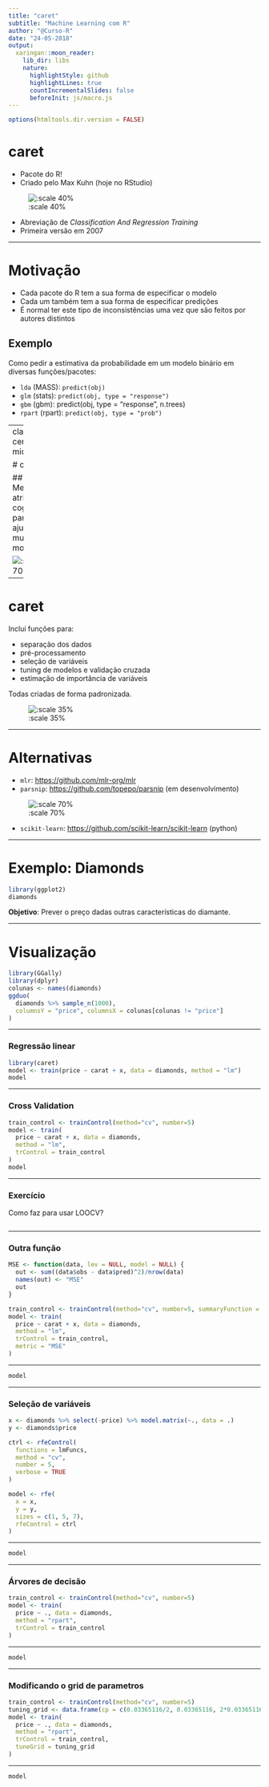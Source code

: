 ```yaml
---
title: "caret"
subtitle: "Machine Learning com R"
author: "@Curso-R"
date: "24-05-2018"
output:
  xaringan::moon_reader:
    lib_dir: libs
    nature:
      highlightStyle: github
      highlightLines: true
      countIncrementalSlides: false
      beforeInit: js/macro.js
---
```


```r
options(htmltools.dir.version = FALSE)
```

# caret

* Pacote do R!
* Criado pelo Max Kuhn (hoje no RStudio)

![:scale 40%](https://avatars1.githubusercontent.com/u/5731043?s=400&v=4)

* Abreviação de _Classification And Regression Training_
* Primeira versão em 2007

---

# Motivação

* Cada pacote do R tem a sua forma de especificar o modelo
* Cada um também tem a sua forma de especificar predições
* É normal ter este tipo de inconsistências uma vez que são feitos por autores distintos

## Exemplo

Como pedir a estimativa da probabilidade em um modelo binário em diversas funções/pacotes:

* `lda` (MASS): `predict(obj)`
* `glm` (stats): `predict(obj, type = "response")`
* `gbm` (gbm): predict(obj, type = "response", n.trees)
* `rpart` (rpart): `predict(obj, type = "prob")`

---
class: center, middle

# caret

## Menor atrito cognitivo para ajustar muitos modelos

![:scale 70%](https://upload.wikimedia.org/wikipedia/commons/b/b5/A_Ariel_view_of_Carot.jpg)

---

# caret

Inclui funções para:

* separação dos dados
* pré-processamento
* seleção de variáveis
* tuning de modelos e validação cruzada
* estimação de importância de variáveis

Todas criadas de forma padronizada.

![:scale 35%](https://cdn.notonthehighstreet.com/system/product_images/images/002/128/349/original_rabbit-and-carrots-wrapping-paper-set.jpg)

---

# Alternativas

* `mlr`: [https://github.com/mlr-org/mlr](https://github.com/mlr-org/mlr)
* `parsnip`: [https://github.com/topepo/parsnip](https://github.com/topepo/parsnip) (em desenvolvimento)

![:scale 70%](https://www.simplyrecipes.com/wp-content/uploads/2009/12/parsnips-horiz-1800.jpg)

* `scikit-learn`: [https://github.com/scikit-learn/scikit-learn](https://github.com/scikit-learn/scikit-learn) (python)

---

# Exemplo: Diamonds

```r
library(ggplot2)
diamonds
```

**Objetivo**: Prever o preço dadas outras características do diamante.

---

# Visualização

```r
library(GGally)
library(dplyr)
colunas <- names(diamonds)
ggduo(
  diamonds %>% sample_n(1000), 
  columnsY = "price", columnsX = colunas[colunas != "price"]
)
```

---

### Regressão linear


```r
library(caret)
model <- train(price ~ carat + x, data = diamonds, method = "lm")
model
```
---

### Cross Validation

```r
train_control <- trainControl(method="cv", number=5)
model <- train(
  price ~ carat + x, data = diamonds, 
  method = "lm", 
  trControl = train_control
)
model
```

---

### Exercício

Como faz para usar LOOCV?


```r

```


---

### Outra função


```r
MSE <- function(data, lev = NULL, model = NULL) {
  out <- sum((data$obs - data$pred)^2)/nrow(data)
  names(out) <- "MSE"
  out
}
```

```r
train_control <- trainControl(method="cv", number=5, summaryFunction = MSE)
model <- train(
  price ~ carat + x, data = diamonds, 
  method = "lm", 
  trControl = train_control,
  metric = "MSE"
)
```

---

```r
model
```


---

### Seleção de variáveis

```r
x <- diamonds %>% select(-price) %>% model.matrix(~., data = .)
y <- diamonds$price

ctrl <- rfeControl(
  functions = lmFuncs,
  method = "cv",
  number = 5,
  verbose = TRUE
)

model <- rfe(
  x = x, 
  y = y, 
  sizes = c(1, 5, 7), 
  rfeControl = ctrl
)
```

---

```r
model
```

---

### Árvores de decisão

```r
train_control <- trainControl(method="cv", number=5)
model <- train(
  price ~ ., data = diamonds, 
  method = "rpart", 
  trControl = train_control
)
```

---

```r
model
```



---

### Modificando o grid de parametros

```r
train_control <- trainControl(method="cv", number=5)
tuning_grid <- data.frame(cp = c(0.03365116/2, 0.03365116, 2*0.03365116))
model <- train(
  price ~ ., data = diamonds, 
  method = "rpart", 
  trControl = train_control, 
  tuneGrid = tuning_grid
)
```

---

```r
model
```
















